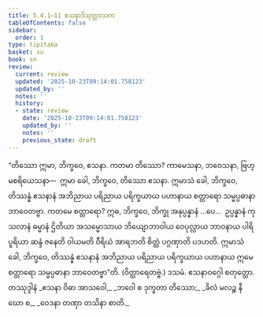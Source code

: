 ```yaml
---
title: 5.4.1–11 ဧသနာဒိသုတ္တဒသက
tableOfContents: false
sidebar:
  order: 1
type: tipitaka
basket: su
book: sn
review:
  current: review
  updated: '2025-10-23T09:14:01.758123'
  updated_by: ''
  notes: ''
  history:
  - state: review
    date: '2025-10-23T09:14:01.758123'
    updated_by: ''
    notes: ''
    previous_state: draft
---
```



<ReviewStatus review={frontmatter.review} showDetails={true} />

<HypothesisAnnotation frontmatter={frontmatter} />

<DynamicBreadcrumb />

<Division number="685–694" book="sn" e="ch" v="18" p="385">

<Paragraph number="1299" book="sn">
“တိဿော ဣမာ, ဘိက္ခဝေ, ဧသနာ. ကတမာ တိဿော? ကာမေသနာ, ဘဝေသနာ, ဗြဟ္မစရိယေသနာ—  ဣမာ ခေါ, ဘိက္ခဝေ, တိဿော ဧသနာ. ဣမာသံ ခေါ, ဘိက္ခဝေ, တိဿန္နံ ဧသနာနံ အဘိညာယ ပရိညာယ ပရိက္ခယာယ ပဟာနာယ စတ္တာရော သမ္မပ္ပဓာနာ ဘာဝေတဗ္ဗာ. ကတမေ စတ္တာရော? ဣဓ, ဘိက္ခဝေ, ဘိက္ခု အနုပ္ပန္နာနံ …ပေ…  ဥပ္ပန္နာနံ ကုသလာနံ ဓမ္မာနံ ဌိတိယာ အသမ္မောသာယ ဘိယျောဘာဝါယ ဝေပုလ္လာယ ဘာဝနာယ ပါရိပူရိယာ ဆန္ဒံ ဇနေတိ ဝါယမတိ ဝီရိယံ အာရဘတိ စိတ္တံ ပဂ္ဂဏှာတိ ပဒဟတိ. ဣမာသံ ခေါ, ဘိက္ခဝေ, တိဿန္နံ ဧသနာနံ အဘိညာယ ပရိညာယ ပရိက္ခယာယ ပဟာနာယ ဣမေ စတ္တာရော သမ္မပ္ပဓာနာ ဘာဝေတဗ္ဗာ”တိ. (ဝိတ္ထာရေတဗ္ဗံ.)

</Paragraph>
</Division>

<Paragraph number="1300" type="center" book="sn">
ဒသမံ.



</Paragraph>

<Paragraph number="1301" type="center" book="sn">
ဧသနာဝဂ္ဂေါ စတုတ္ထော.



</Paragraph>

<Paragraph number="1302" type="center" book="sn">
တဿုဒ္ဒါနံ


</Paragraph>

<Paragraph number="1303" type="verses" book="sn">
_ဧသနာ ဝိဓာ အာသဝေါ,_  
_ဘဝေါ စ ဒုက္ခတာ တိဿော;_  
_ခိလံ မလဉ္စ နီဃော စ,_  
_ဝေဒနာ တဏှာ တသိနာ စာတိ._
</Paragraph>
